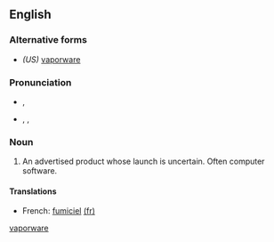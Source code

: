 <!--subst: of [[Template:sync]]-->
<!--If you edit this entry, please also edit [[vaporware]] to ensure these two entries remain synchronized.-->[[Category:Synchronized entries|vaporware]]
{{also|vaporware}}
==English==

===Alternative forms===
* ''(US)'' [[vaporware]]

===Pronunciation===
* {{a|RP}} {{IPA|/ˈveɪ.pə.wɛə(ɹ)/}}, {{SAMPA|"veI.p@.wE@(r\)/}}
* {{a|US}} {{enPR|vāʹpərwâr}}, {{IPA|/ˈveɪpɚwɛɹ/}}, {{SAMPA|/"veIp@`wEr\/}}

===Noun===
{{en-noun|-}}

# An advertised product whose launch is uncertain.  Often computer software.

====Translations====
{{trans-top|an advertised product whose launch is uncertain}}
* French: [[fumiciel]] {{m}} [[:fr:fumiciel|(fr)]]
{{trans-mid}}
{{trans-bottom}}